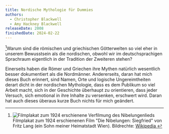 ```yaml
---
title: Nordische Mythologie für Dummies
authors:
  - Christopher Blackwell
  - Amy Hackney Blackwell
releaseDate: 2008
finishedDate: 2024-02-22
---
```



<BookHeading frontmatter={frontmatter} />

[^mn-poster]Warum sind die römischen und griechischen Götterwelten so viel eher in unserem Bewusstsein als die nordischen,  obwohl wir im deutschsprachigen Sprachraum eigentlich in der Tradition der Zweiteren stehen?

Einerseits haben die Römer und Griechen ihre Mythen natürlich wesentlich besser
dokumentiert als die Nordmänner. Andererseits, daran hat mich dieses Buch
erinnert, sind Namen, Orte und logische Ungereimtheiten derart dicht in der
nordischen Mythologie, dass es dem Publikum so viel Arbeit macht, sich in der
Geschichte überhaupt zu orientieren, dass jeder Versuch, sich emotional in ihre
Inhalte zu versenken, erschwert wird. Daran hat auch dieses überaus kurze Buch
nichts für mich geändert.

[^mn-poster]: <img src="/img/nibelungen_2024.jpg" alt="Filmplakat zum 1924 erschienene Verfilmung des Nibelungenlieds" />Filmplakat zum 1924 erschienenen Film "Die Nibelungen: Siegfried" von Fritz Lang (ein Sohn meiner Heimatstadt Wien). Bildrechte: <a rel="nofollow noopener" href="https://en.wikipedia.org/wiki/Die_Nibelungen"> Wikipedia </a> 
